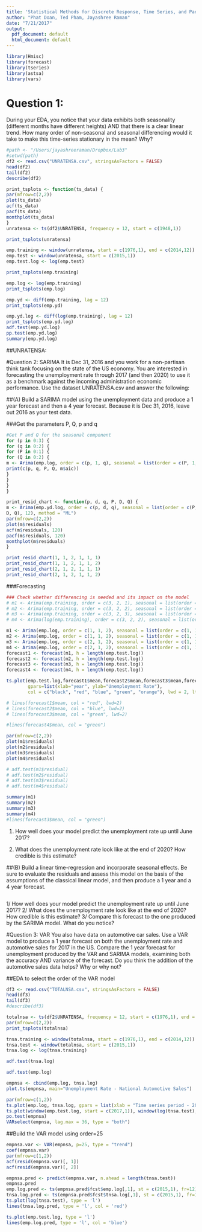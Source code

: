 ```yaml
---
title: 'Statistical Methods for Discrete Response, Time Series, and Panel Data: Lab3'
author: "Phat Doan, Ted Pham, Jayashree Raman"
date: "7/21/2017"
output:
  pdf_document: default
  html_document: default
---
```

```r
library(Hmisc)
library(forecast)
library(tseries)
library(astsa)
library(vars)
```

# Question 1:
During your EDA, you notice that your data exhibits both seasonality (different months have different heights) AND that there is a clear linear trend. How many order of non-seasonal and seasonal differencing would it take to make this time-series stationary in the mean? Why?

``` r
#path <- "/Users/jayashreeraman/Dropbox/Lab3"
#setwd(path)
df2 <- read.csv("UNRATENSA.csv", stringsAsFactors = FALSE)
head(df2)
tail(df2)
describe(df2)

print_tsplots <- function(ts_data) {
par(mfrow=c(2,2))
plot(ts_data)
acf(ts_data)
pacf(ts_data)
monthplot(ts_data)
}
unratensa <- ts(df2$UNRATENSA, frequency = 12, start = c(1948,1))

print_tsplots(unratensa)

emp.training <- window(unratensa, start = c(1976,1), end = c(2014,12))
emp.test <- window(unratensa, start = c(2015,1))
emp.test.log <- log(emp.test)

print_tsplots(emp.training)

emp.log <- log(emp.training)
print_tsplots(emp.log)

emp.yd <- diff(emp.training, lag = 12)
print_tsplots(emp.yd)

emp.yd.log <- diff(log(emp.training), lag = 12)
print_tsplots(emp.yd.log)
adf.test(emp.yd.log)
pp.test(emp.yd.log)
summary(emp.yd.log)
```

##UNRATENSA:

#Question 2: SARIMA
It is Dec 31, 2016 and you work for a non-partisan think tank focusing on the state of the US economy. You are interested in forecasting the unemployment rate through 2017 (and then 2020) to use it as a benchmark against the incoming administration economic performance. Use the dataset UNRATENSA.csv and answer the following:

##(A) Build a SARIMA model using the unemployment data and produce a 1 year forecast and then a 4 year forecast. Because it is Dec 31, 2016, leave out 2016 as your test data.

###Get the parameters P, Q, p and q
```r
#Get P and Q for the seasonal component
for (p in 0:3) {
for (q in 0:2) {
for (P in 0:1) {
for (Q in 0:2) {
m <- Arima(emp.log, order = c(p, 1, q), seasonal = list(order = c(P, 1, Q), 12), method = "ML")
print(c(p, q, P, Q, m$aic))
}
}
}
}
```


```r
print_resid_chart <- function(p, d, q, P, D, Q) {
m <- Arima(emp.yd.log, order = c(p, d, q), seasonal = list(order = c(P,
D, Q), 12), method = "ML")
par(mfrow=c(2,2))
plot(m$residuals)
acf(m$residuals, 120)
pacf(m$residuals, 120)
monthplot(m$residuals)
}

print_resid_chart(1, 1, 2, 1, 1, 1)
print_resid_chart(1, 1, 2, 1, 1, 2)
print_resid_chart(2, 1, 2, 1, 1, 1)
print_resid_chart(2, 1, 2, 1, 1, 2)
```

###Forecasting
```r
### Check whether differencing is needed and its impact on the model
# m1 <- Arima(emp.training, order = c(3, 2, 1), seasonal = list(order = c(0, 1, 2)))
# m2 <- Arima(emp.training, order = c(3, 2, 2), seasonal = list(order = c(0, 1, 2)))
# m3 <- Arima(emp.training, order = c(3, 2, 3), seasonal = list(order = c(0, 1, 2)))
# m4 <- Arima(log(emp.training), order = c(3, 2, 2), seasonal = list(order = c(0, 1, 2)))

m1 <- Arima(emp.log, order = c(1, 1, 2), seasonal = list(order = c(1, 1, 1)))
m2 <- Arima(emp.log, order = c(1, 1, 2), seasonal = list(order = c(1, 1, 2)))
m3 <- Arima(emp.log, order = c(2, 1, 2), seasonal = list(order = c(1, 1, 1)))
m4 <- Arima(emp.log, order = c(2, 1, 2), seasonal = list(order = c(1, 1, 2)))
forecast1 <- forecast(m1, h = length(emp.test.log))
forecast2 <- forecast(m2, h = length(emp.test.log))
forecast3 <- forecast(m3, h = length(emp.test.log))
forecast4 <- forecast(m4, h = length(emp.test.log))

ts.plot(emp.test.log,forecast1$mean,forecast2$mean,forecast3$mean,forecast4$mean, 
        gpars=list(xlab="year", ylab="Unemployment Rate"), 
        col = c("black", "red", "blue", "green", "orange"), lwd = 2, lty = 1:5)

# lines(forecast1$mean, col = "red", lwd=2)
# lines(forecast2$mean, col = "blue", lwd=2)
# lines(forecast3$mean, col = "green", lwd=2)

#lines(forecast4$mean, col = "green")

par(mfrow=c(2,2))
plot(m1$residuals)
plot(m2$residuals)
plot(m3$residuals)
plot(m4$residuals)

# adf.test(m1$residual)
# adf.test(m2$residual)
# adf.test(m3$residual)
# adf.test(m4$residual)

summary(m1)
summary(m2)
summary(m3)
summary(m4)
#lines(forecast3$mean, col = "green")
```


1. How well does your model predict the unemployment rate up until June 2017?


2. What does the unemployment rate look like at the end of 2020? How credible is this estimate?

##(B) Build a linear time-regression and incorporate seasonal effects. Be sure to evaluate the residuals and assess this model on the basis of the assumptions of the classical linear model, and then produce a 1 year and a 4 year forecast.

```r

```


1/ How well does your model predict the unemployment rate up until June 2017?
2/ What does the unemployment rate look like at the end of 2020? How credible is this estimate?
3/ Compare this forecast to the one produced by the SARIMA model. What do you notice?

#Question 3: VAR
You also have data on automotive car sales. Use a VAR model to produce a 1 year forecast on both the unemployment rate and automotive sales for 2017 in the US.
Compare the 1 year forecast for unemployment produced by the VAR and SARIMA models, examining both the accuracy AND variance of the forecast. Do you think the addition of the automotive sales data helps? Why or why not?

##EDA to select the order of the VAR model
```r
df3 <- read.csv("TOTALNSA.csv", stringsAsFactors = FALSE)
head(df3)
tail(df3)
#describe(df3)

totalnsa <- ts(df2$UNRATENSA, frequency = 12, start = c(1976,1), end = c(2017, 6))
par(mfrow=c(2,2))
print_tsplots(totalnsa)

tnsa.training <- window(totalnsa, start = c(1976,1), end = c(2014,12))
tnsa.test <- window(totalnsa, start = c(2015,1))
tnsa.log <- log(tnsa.training)

adf.test(tnsa.log)

adf.test(emp.log)

empnsa <- cbind(emp.log, tnsa.log)
plot.ts(empnsa, main="Unemployment Rate - National Automotive Sales")

par(mfrow=c(1,2))
ts.plot(emp.log, tnsa.log, gpars = list(xlab = "Time series period - 2015 - 2017", ylab = "Time series values", lty = c(1:3), pch = c(1,4), col = c("black", "blue")))
ts.plot(window(emp.test.log, start = c(2017,1)), window(log(tnsa.test), start = c(2017,1)), gpars = list(xlab = "Time series period-2017", ylab = "Time series values", lty = c(1:3), pch = c(1,4), col = c("black", "blue")))
po.test(empnsa)
VARselect(empnsa, lag.max = 36, type = "both")
```

##Build the VAR model using order=25
```r
empnsa.var <- VAR(empnsa, p=25, type = "trend")
coef(empnsa.var)
par(mfrow=c(1,2))
acf(resid(empnsa.var)[, 1])
acf(resid(empnsa.var)[, 2])

empnsa.pred <- predict(empnsa.var, n.ahead = length(tnsa.test))
empnsa.pred
emp.log.pred <- ts(empnsa.pred$fcst$emp.log[,1], st = c(2015,1), fr=12)
tnsa.log.pred <- ts(empnsa.pred$fcst$tnsa.log[,1], st = c(2015,1), fr=12)
ts.plot(log(tnsa.test), type = 'l')
lines(tnsa.log.pred, type = 'l', col = 'red')

ts.plot(emp.test.log, type = 'l')
lines(emp.log.pred, type = 'l', col = 'blue')
```


